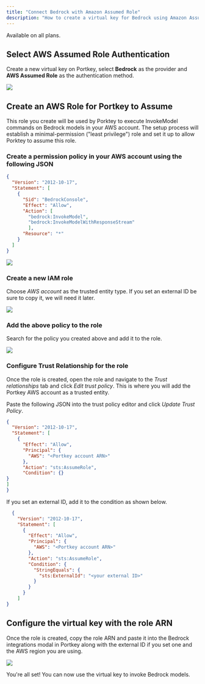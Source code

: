 ```yaml
---
title: "Connect Bedrock with Amazon Assumed Role"
description: "How to create a virtual key for Bedrock using Amazon Assumed Role Authentication"
---
```

<Info>
Available on all plans.
</Info>

## Select AWS Assumed Role Authentication

Create a new virtual key on Portkey, select **Bedrock** as the provider and **AWS Assumed Role** as the authentication method.

<Frame>
  <img src="images/product/ai-gateway/Bedrock-Assumed-Role.png"/>
</Frame>


## Create an AWS Role for Portkey to Assume
This role you create will be used by Porktey to execute InvokeModel commands on Bedrock models in your AWS account. The setup process will establish a minimal-permission ("least privilege") role and set it up to allow Porktey to assume this role.

### Create a permission policy in your AWS account using the following JSON

```json
{
  "Version": "2012-10-17",
  "Statement": [
    {
      "Sid": "BedrockConsole",
      "Effect": "Allow",
      "Action": [
        "bedrock:InvokeModel",
        "bedrock:InvokeModelWithResponseStream"
        ],
      "Resource": "*"
    }
  ]
}
```

<Frame>
  <img src="images/product/ai-gateway/create-policy.png"/>
</Frame>

### Create a new IAM role
Choose *AWS account* as the trusted entity type. If you set an external ID be sure to copy it, we will need it later.

<Frame>
  <img src="images/product/ai-gateway/create-role.png"/>
</Frame>

### Add the above policy to the role
Search for the policy you created above and add it to the role.

<Frame>
  <img src="images/product/ai-gateway/add-policy.png"/>
</Frame>

### Configure Trust Relationship for the role
Once the role is created, open the role and navigate to the *Trust relationships* tab and click *Edit trust policy*.
This is where you will add the Portkey AWS account as a trusted entity.

Paste the following JSON into the trust policy editor and click *Update Trust Policy*.


```json
{
  "Version": "2012-10-17",
  "Statement": [
    {
      "Effect": "Allow",
      "Principal": {
        "AWS": "<Portkey account ARN>"
      },
      "Action": "sts:AssumeRole",
      "Condition": {}
}
]
}
```

If you set an external ID, add it to the condition as shown below.

```json
  {
    "Version": "2012-10-17",
    "Statement": [
      {
        "Effect": "Allow",
        "Principal": {
          "AWS": "<Portkey account ARN>"
        },
        "Action": "sts:AssumeRole",
        "Condition": {
          "StringEquals": {
            "sts:ExternalId": "<your external ID>"
          }
        }
      }
    ]
}
```

## Configure the virtual key with the role ARN
Once the role is created, copy the role ARN and paste it into the Bedrock integrations modal in Portkey along with the external ID if you set one and the AWS region you are using.

<Frame>
  <img src="images/product/ai-gateway/add-role-arn.png"/>
</Frame>
 
 You're all set! You can now use the virtual key to invoke Bedrock models.
